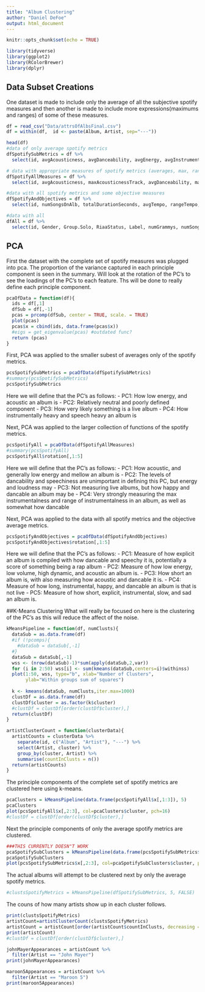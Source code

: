 ```yaml
---
title: "Album Clustering"
author: "Daniel DeFoe"
output: html_document
---
```


```r
knitr::opts_chunk$set(echo = TRUE)
```
```r
library(tidyverse)
library(ggplot2)
library(RColorBrewer)
library(dplyr) 

```


## Data Subset Creations
One dataset is made to include only the average of all the subjective spotify measures and then another is made to include more expressions(maximums and ranges) of some of these measures. 
```r
df = read_csv("Data/attrsOfAlbsFinal.csv")
df = within(df,  id <- paste(Album, Artist, sep="---"))

head(df)
#data of only average spotify metrics
dfSpotifySubMetrics = df %>%
  select(id, avgAcousticness, avgDanceability, avgEnergy, avgInstrumentalness, avgLiveness, avgLoudness, avgSpeechiness, avgValence)

# data with appropriate measures of spotify metrics (averages, max, ranges)
dfSpotifyAllMeasures = df %>%
  select(id, avgAcousticness, maxAcousticnessTrack, avgDanceability, maxDanceabilityTrack, rangeEnergy, avgEnergy, maxInstrumentalnessTrack, avgInstrumentalness, avgLiveness, maxLivenessTrack, avgLoudness, rangeLoudness, avgSpeechiness, maxSpeechinessTrack, avgValence, rangeValence)

#data with all spotify metrics and some objective measures
dfSpotifyAndObjectives = df %>%
  select(id, numSongsOnAlb, totalDurationSeconds, avgTempo, rangeTempo, moreCommonMajMin, presenceUncommonTS, totalExplicit, proportionExplicit, avgAcousticness, maxAcousticnessTrack, avgDanceability, maxDanceabilityTrack, rangeEnergy, avgEnergy, maxInstrumentalnessTrack, avgInstrumentalness, avgLiveness, maxLivenessTrack, avgLoudness, rangeLoudness, avgSpeechiness, maxSpeechinessTrack, avgValence, rangeValence)

#data with all 
dfAll = df %>%
  select(id, Gender, Group.Solo, RiaaStatus, Label, numGrammys, numSongsOnAlb, totalDurationSeconds, avgTempo, rangeTempo, moreCommonMajMin, presenceUncommonTS, totalExplicit, proportionExplicit, avgAcousticness, maxAcousticnessTrack, avgDanceability, maxDanceabilityTrack, rangeEnergy, avgEnergy, maxInstrumentalnessTrack, avgInstrumentalness, avgLiveness, maxLivenessTrack, avgLoudness, rangeLoudness, avgSpeechiness, maxSpeechinessTrack, avgValence, rangeValence)


```

## PCA
First the dataset with the complete set of spotify measures was plugged into pca. The proportion of the variance captured in each principle component is seen in the summary. Will look at the rotation of the PC's to see the loadings of the PC's to each feature. Ths will be done to really define each principle component. 
```r
pcaOfData = function(df){
  ids = df[,1]
  dfSub = df[,-1]
  pcas = prcomp(dfSub, center = TRUE, scale. = TRUE)
  plot(pcas)
  pcas$x = cbind(ids, data.frame(pcas$x))
  #eigs = get_eigenvalue(pcas) #outdated func?
  return (pcas)
}
```

First, PCA was applied to the smaller subest of averages only of the spotify metrics. 
```r
pcsSpotifySubMetrics = pcaOfData(dfSpotifySubMetrics)
#summary(pcsSpotifySubMetrics)
pcsSpotifySubMetrics
```
Here we will define that the PC's as follows:
- PC1: How low energy, and acoustic an album is
- PC2: Relatively neutral and poorly defined component
- PC3: How very likely something is a live album
- PC4: How instrumentally heavy and speech heavy an album is



Next, PCA was applied to the larger collection of functions of the spotify metrics. 
```r
pcsSpotifyAll = pcaOfData(dfSpotifyAllMeasures)
#summary(pcsSpotifyAll)
pcsSpotifyAll$rotation[,1:5]
```
Here we will define that the PC's as follows:
- PC1: How acoustic, and generally low energy and mellow an album is 
- PC2: The levels of dancability and speechiness are unimportant in defining this PC, but energy and loudness may 
- PC3: Not measuring live albums, but how happy and dancable an album may be
- PC4: Very strongly measuring the max instrumentalness and range of instrumentalness in an album, as well as somewhat how dancable


Next, PCA was applied to the data with all spotify metrics and the objective average metrics. 
```r
pcsSpotifyAndObjectives = pcaOfData(dfSpotifyAndObjectives)
pcsSpotifyAndObjectives$rotation[,1:5]
```
Here we will define that the PC's as follows:
- PC1: Measure of how explicit an album is compiled with how dancable and speechy it is, potentially a score of something being a rap album
- PC2: Measure of how low energy, low volume, high dynamic, and acoustic an album is.
- PC3: How short an album is, with also measuring how acoustic and dancable it is.
- PC4: Measure of how long, instrumental, happy, and dancable an album is that is not live
- PC5: Measure of how short, explicit, instrumental, slow, and sad an album is.



##K-Means Clustering
What will really be focused on here is the clustering of the PC's as this will reduce the affect of the noise. 
```r
kMeansPipeline = function(df, numClusts){
  dataSub = as.data.frame(df)
  #if (!pcomps){
    #dataSub = dataSub[,-1]
  #}
  dataSub = dataSub[,-1]
  wss <- (nrow(dataSub)-1)*sum(apply(dataSub,2,var))
  for (i in 2:50) wss[i] <- sum(kmeans(dataSub,centers=i)$withinss)
  plot(1:50, wss, type="b", xlab="Number of Clusters",
       ylab="Within groups sum of squares")
  
  k <- kmeans(dataSub, numClusts,iter.max=1000)
  clustDf = as.data.frame(df)
  clustDf$cluster = as.factor(k$cluster)
  #clustDf = clustDf[order(clustDf$cluster),]
  return(clustDf)
}
```

```r
artistClusterCount = function(clusterData){
  artistCounts = clusterData %>%
    separate(id, c("Album", "Artist"), "---") %>%
    select(Artist, cluster) %>%
    group_by(cluster, Artist) %>%
    summarise(countInClusts = n())
  return(artistCounts)
}
```

The principle components of the complete set of spotify metrics are clustered here using k-means. 
```r
pcaClusters = kMeansPipeline(data.frame(pcsSpotifyAll$x[,1:3]), 5)
pcaClusters
plot(pcsSpotifyAll$x[,2:3], col=pcaClusters$cluster, pch=16)
#clustDf = clustDf[order(clustDf$cluster),]
```

Next the principle components of only the average spotify metrics are clustered. 
```r
###THIS CURRENTLY DOESN"T WORK
pcaSpotifySubClusters = kMeansPipeline(data.frame(pcsSpotifySubMetrics$x[,1:3]), 5)
pcaSpotifySubClusters
plot(pcsSpotifySubMetrics$x[,2:3], col=pcaSpotifySubClusters$cluster, pch=16)
```

The actual albums will attempt to be clustered next by only the average spotify metrics. 
```r
#clustsSpotifyMetrics = kMeansPipeline(dfSpotifySubMetrics, 5, FALSE)
```

The couns of how many artists show up in each cluster follows. 
```r
print(clustsSpotifyMetrics)
artistCount=artistClusterCount(clustsSpotifyMetrics)
artistCount = artistCount[order(artistCount$countInClusts, decreasing = TRUE),]
print(artistCount)
#clustDf = clustDf[order(clustDf$cluster),]

johnMayerAppearances = artistCount %>%
  filter(Artist == "John Mayer")
print(johnMayerAppearances)

maroon5Appearances = artistCount %>%
  filter(Artist == "Maroon 5")
print(maroon5Appearances)


```

